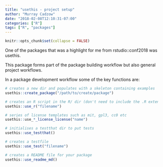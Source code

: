 ```yaml
---
title: "usethis - project setup"
author: "Murray Cadzow"
date: "2018-02-08T12:10:31-07:00"
categories: ["R"]
tags: ["R", "packages"]
---
```

  
  ```r
knitr::opts_chunk$set(collapse = FALSE)
```

One of the packages that was a highlight for me from rstudio::conf2018 was usethis.

This package forms part of the package building workflow but also general project workflows.


In a package development workflow some of the key functions are:

```r
# creates a new dir and populates with a skeleton containing examples
usethis::create_package("/path/to/create/package")

# creates an R script in the R/ dir (don't need to include the .R extension)
usethis::use_r("filename")

# series of license templates such as mit, gpl3, cc0 etc
usethis::use_*_license_license("name")

# initialises a testthat dir to put tests
usethis::use_testthat()

# creates a testfile
usethis::use_test("filename")

# creates a README file for your package
usethis::use_readme_md()
```


